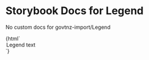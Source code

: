 

# Storybook Docs for Legend

<Meta title="govtnz-import/Legend" />

No custom docs for govtnz-import/Legend

<Preview>
  <Story name="Legend" height="100px">
    {html` <legend class="g-fieldset__legend">Legend text</legend> `}
  </Story>
</Preview>
